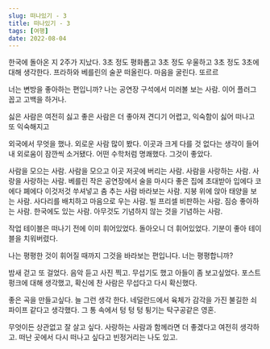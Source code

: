 ```yaml
---
slug: 떠나있기 - 3
title: 떠나있기 - 3
tags: [여행]
date: 2022-08-04
---
```


한국에 돌아온 지 2주가 지났다. 3초 정도 평화롭고 3초 정도 우울하고 3초 정도 3초에 대해 생각한다. 프라하와 베를린의 술꾼 떠올린다. 마음을 굴린다. 또르르

너는 변방을 좋아하는 편입니까?
나는 공연장 구석에서 미러볼 보는 사람. 이어 플러그 꼽고 고백을 하거나. 

싫은 사람은 여전히 싫고 좋은 사람은 더 좋아져 견디기 어렵고, 익숙함이 싫어 떠나고 또 익숙해지고

외국에서 무엇을 했나. 외로운 사람 많이 봤다. 이곳과 크게 다를 것 없다는 생각이 들어 내 외로움이 잠깐씩 소거됐다. 어떤 수학처럼 명쾌했다. 그것이 좋았다. 

사람을 모으는 사람. 사람을 모으고 이곳 저곳에 버리는 사람. 사람을 사랑하는 사람. 사랑을 사랑하는 사람. 베를린 작은 공연장에서 술을 마시다 좋은 집에 초대받아 입에다 코에다 폐에다 이것저것 쑤셔넣고 춤 추는 사람 바라보는 사람. 지붕 위에 앉아 태양을 보는 사람. 사다리를 배치하고 마음으로 우는 사람. 빌 프리셀 비판하는 사람. 짐승 좋아하는 사람. 한국에도 있는 사람. 아무것도 기념하지 않는 것을 기념하는 사람. 

작업 테이블은 떠나기 전에 이미 휘어있었다. 돌아오니 더 휘어있었다. 기분이 좋아 테이블을 치워버렸다. 

나는 평평한 것이 휘어질 때까지 그것을 바라보는 편입니다. 
너는 평평합니까?

밤새 걷고 또 걸었다. 음악 듣고 사진 찍고. 무섭기도 했고 아들이 좀 보고싶었다. 
포스트 펑크에 대해 생각했고, 확신에 찬 사람은 무섭다고 다시 확신했다. 

좋은 곡을 만들고싶다. 늘 그런 생각 한다. 
네덜란드에서 육체가 감각을 가진 불길한 쇠파이프 같다고 생각했다. 그 통 속에서 텅 텅 텅 튕기는 탁구공같은 영혼. 

무엇이든 상관없고 잘 살고 싶다. 사랑하는 사람과 함께라면 더 좋겠다고 여전히 생각하고.  떠난 곳에서 다시 떠나고 싶다고 빈정거리는 나도 있고.
